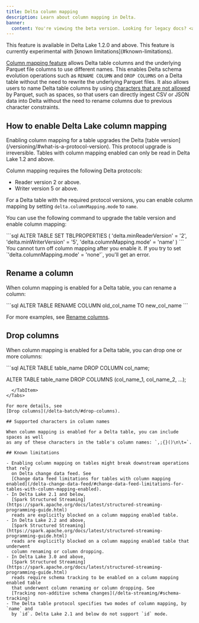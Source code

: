 ```yaml
---
title: Delta column mapping
description: Learn about column mapping in Delta.
banner: 
  content: You're viewing the beta version. Looking for legacy docs? <a href="https://docs.delta.io" target="_blank" rel="noopener">Click here.</a>
---
```



<Aside type="note">
  This feature is available in Delta Lake 1.2.0 and above. This feature is
  currently experimental with [known limitations](#known-limitations).
</Aside>

[Column mapping feature](https://github.com/delta-io/delta/blob/master/PROTOCOL.md#column-mapping) allows Delta table columns and the underlying Parquet file columns to use different names. This enables Delta schema evolution operations such as `RENAME COLUMN` and `DROP COLUMNS` on a Delta table without the need to rewrite the underlying Parquet files. It also allows users to name Delta table columns by using [characters that are not allowed](#supported-characters-in-column-names) by Parquet, such as spaces, so that users can directly ingest CSV or JSON data into Delta without the need to rename columns due to previous character constraints.

## How to enable Delta Lake column mapping

<Aside
  type="caution"
  title="Important"
>
  Enabling column mapping for a table upgrades the Delta [table
  version](/versioning/#what-is-a-protocol-version). This protocol upgrade is
  irreversible. Tables with column mapping enabled can only be read in Delta
  Lake 1.2 and above.
</Aside>

Column mapping requires the following Delta protocols:

- Reader version 2 or above.
- Writer version 5 or above.

For a Delta table with the required protocol versions, you can enable column mapping by setting `delta.columnMapping.mode` to `name`.

You can use the following command to upgrade the table version and enable column mapping:

<Tabs>
  <TabItem label="SQL">
    ```sql
    ALTER TABLE <table_name> SET TBLPROPERTIES (
      'delta.minReaderVersion' = '2',
      'delta.minWriterVersion' = '5',
      'delta.columnMapping.mode' = 'name'
    )
    ```
  </TabItem>
</Tabs>

<Aside type="note">
  You cannot turn off column mapping after you enable it. If you try to set
  `'delta.columnMapping.mode' = 'none'`, you'll get an error.
</Aside>

## Rename a column

When column mapping is enabled for a Delta table, you can rename a column:

<Tabs>
  <TabItem label="SQL">
    ```sql
    ALTER TABLE <table_name> RENAME COLUMN old_col_name TO new_col_name
    ```
  </TabItem>
</Tabs>

For more examples, see [Rename columns](/delta-batch/#rename-columns).

## Drop columns

When column mapping is enabled for a Delta table, you can drop one or more columns:

<Tabs>
  <TabItem label="SQL">
```sql
ALTER TABLE table_name DROP COLUMN col_name;

ALTER TABLE table_name DROP COLUMNS (col_name_1, col_name_2, ...);

```
  </TabItem>
</Tabs>

For more details, see
[Drop columns](/delta-batch/#drop-columns).

## Supported characters in column names

When column mapping is enabled for a Delta table, you can include spaces as well
as any of these characters in the table's column names: `,;{}()\n\t=`.

## Known limitations

- Enabling column mapping on tables might break downstream operations that rely
  on Delta change data feed. See
  [Change data feed limitations for tables with column mapping enabled](/delta-change-data-feed/#change-data-feed-limitations-for-tables-with-column-mapping-enabled).
- In Delta Lake 2.1 and below,
  [Spark Structured Streaming](https://spark.apache.org/docs/latest/structured-streaming-programming-guide.html)
  reads are explicitly blocked on a column mapping enabled table.
- In Delta Lake 2.2 and above,
  [Spark Structured Streaming](https://spark.apache.org/docs/latest/structured-streaming-programming-guide.html)
  reads are explicitly blocked on a column mapping enabled table that underwent
  column renaming or column dropping.
- In Delta Lake 3.0 and above,
  [Spark Structured Streaming](https://spark.apache.org/docs/latest/structured-streaming-programming-guide.html)
  reads require schema tracking to be enabled on a column mapping enabled table
  that underwent column renaming or column dropping. See
  [Tracking non-additive schema changes](/delta-streaming/#schema-tracking)
- The Delta table protocol specifies two modes of column mapping, by `name` and
  by `id`. Delta Lake 2.1 and below do not support `id` mode.
```
